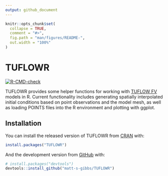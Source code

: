```yaml
---
output: github_document
---
```


<!-- README.md is generated from README.Rmd. Please edit that file -->

```r
knitr::opts_chunk$set(
  collapse = TRUE,
  comment = "#>",
  fig.path = "man/figures/README-",
  out.width = "100%"
)
```

# TUFLOWR

<!-- badges: start -->
  [![R-CMD-check](https://github.com/matt-s-gibbs/TUFLOWR/actions/workflows/R-CMD-check.yaml/badge.svg)](https://github.com/matt-s-gibbs/TUFLOWR/actions/workflows/R-CMD-check.yaml)
<!-- badges: end -->

TUFLOWR provides some helper functions for working with [TUFLOW FV](https://www.tuflow.com/products/tuflow-fv/) models in R. Current functionality includes generating spatially interpolated initial conditions based on point observations and the model mesh, as well as loading POINTS files into the R environment and plotting with ggplot.

## Installation

You can install the released version of TUFLOWR from [CRAN](https://CRAN.R-project.org) with:

``` r
install.packages("TUFLOWR")
```

And the development version from [GitHub](https://github.com/) with:

``` r
# install.packages("devtools")
devtools::install_github("matt-s-gibbs/TUFLOWR")
```
